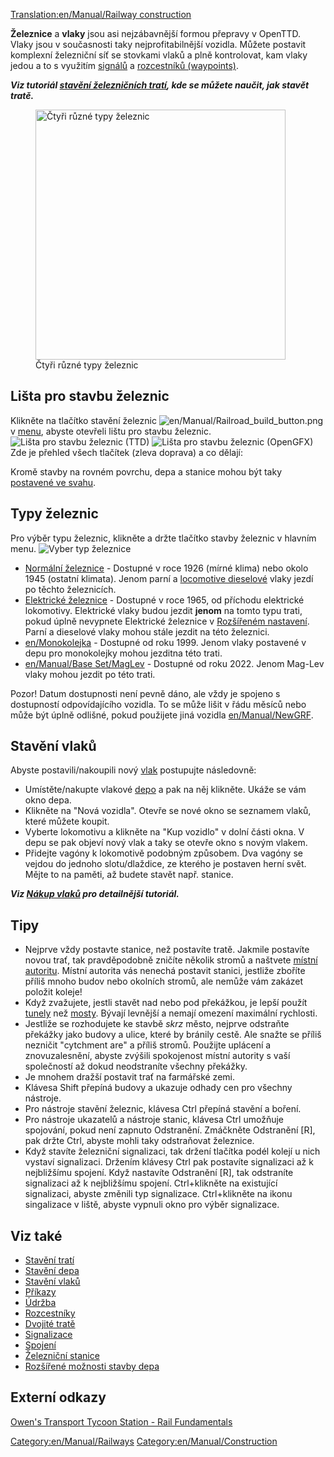[[Translation:en/Manual/Railway construction]]
{{en/Manual/Navigation}}

'''Železnice''' a '''vlaky''' jsou asi nejzábavnější formou přepravy v OpenTTD.  Vlaky jsou v současnosti taky nejprofitabilnější vozidla.  Můžete postavit komplexní železniční síť se stovkami vlaků a plně kontrolovat, kam vlaky jedou a to s využitím [[en/Manual/Signals|signálů]] a [[en/Manual/Waypoints|rozcestníků (waypoints)]].

'''''Viz tutoriál [[en/Manual/Building tracks|stavění železničních tratí]], kde se můžete naučit, jak stavět tratě.'''''


[[File:en/Manual/4 Types of railway.png|thumb|none|400px|Čtyři různé typy železnic]]

==Lišta pro stavbu železnic==
Klikněte na tlačítko stavění železnic [[File:en/Manual/Railroad build button.png]] v [[en/Manual/Game interface#the-menu-bar|menu]], abyste otevřeli lištu pro stavbu železnic.
[[File:en/Manual/Railroad ConstructionTTD.png|none|frame|Lišta pro stavbu železnic (TTD)]]
[[File:en/Manual/Railroad ConstructionOGFX.png|none|frame|Lišta pro stavbu železnic (OpenGFX)]]
Zde je přehled všech tlačítek (zleva doprava) a co dělají:
{{en/Manual/Railway toolbar overview}}

Kromě stavby na rovném povrchu, depa a stanice mohou být taky [[en/Archive/Manual/Settings/Build on slopes|postavené ve svahu]].

==Typy železnic==
Pro výběr typu železnic, klikněte a držte tlačítko stavby železnic v hlavním menu.
[[File:en/Manual/Openttd-rail1.png|none|frame|Vyber typ železnice]]
* [[en/Manual/Base Set/Railways|Normální železnice]] - Dostupné v roce 1926 (mírné klima) nebo okolo 1945 (ostatní klimata). Jenom parní a [https://www.wikipedia.org/wiki/Diesel locomotive dieselové] vlaky jezdí po těchto železnicích.
* [[en/Manual/Base Set/Electrified railways|Elektrické železnice]] - Dostupné v roce 1965, od příchodu elektrické lokomotivy. Elektrické vlaky budou jezdit '''jenom''' na tomto typu trati, pokud úplně nevypnete Elektrické železnice v [[en/Archive/Manual/Settings/Advanced Settings|Rozšířeném nastavení]]. Parní a dieselové vlaky mohou stále jezdit na této železnici.
* [[en/Monokolejka]] - Dostupné od roku 1999. Jenom vlaky postavené v depu pro monokolejky mohou jezditna této trati.
* [[en/Manual/Base Set/MagLev]] - Dostupné od roku 2022. Jenom Mag-Lev vlaky mohou jezdit po této trati.

Pozor! Datum dostupnosti není pevně dáno, ale vždy je spojeno s dostupností odpovídajícího vozidla. To se může lišit v řádu měsíců nebo může být úplně odlišné, pokud použijete jiná vozidla [[en/Manual/NewGRF]].

==Stavění vlaků==
Abyste postavili/nakoupili nový [[en/Manual/Trains|vlak]] postupujte následovně:
*Umístěte/nakupte vlakové [[en/Manual/Depots|depo]] a pak na něj klikněte. Ukáže se vám okno depa. 
*Klikněte na "Nová vozidla". Otevře se nové okno se seznamem vlaků, které můžete koupit. 
*Vyberte lokomotivu a klikněte na "Kup vozidlo" v dolní části okna. V depu se pak objeví nový vlak a taky se otevře okno s novým vlakem. 
*Přidejte vagóny k lokomotivě podobným způsobem. Dva vagóny se vejdou do jednoho slotu/dlaždice, ze kterého je postaven herní svět. Mějte to na paměti, až budete stavět např. stanice.


'''''Viz [[en/Manual/Buying trains|Nákup vlaků]] pro detailnější tutoriál.'''''

==Tipy==
* Nejprve vždy postavte stanice, než postavíte tratě. Jakmile postavíte novou trať, tak pravděpodobně zničíte několik stromů a naštvete [[en/Manual/Local authority|místní autoritu]]. Místní autorita vás nenechá postavit stanici, jestliže zboříte příliš mnoho budov nebo okolních stromů, ale nemůže vám zakázet položit koleje!
* Když zvažujete, jestli stavět nad nebo pod překážkou, je lepší použít [[en/Manual/Tunnels|tunely]] než [[en/Manual/Bridges|mosty]]. Bývají levnější a nemají omezení maximální rychlosti.
* Jestliže se rozhodujete ke stavbě ''skrz'' město, nejprve odstraňte překážky jako budovy a ulice, které by bránily cestě. Ale snažte se příliš nezničit "cytchment are" a příliš stromů. Použijte uplácení a znovuzalesnění, abyste zvýšili spokojenost místní autority s vaší společností až dokud neodstraníte všechny překážky.
* Je mnohem dražší postavit trať na farmářské zemi.
* Klávesa Shift přepíná budovy a ukazuje odhady cen pro všechny nástroje.
* Pro nástroje stavění železnic, klávesa Ctrl přepíná stavění a boření.
* Pro nástroje ukazatelů a nástroje stanic, klávesa Ctrl umožňuje spojování, pokud není zapnuto Odstranění. Zmáčkněte Odstranění [R], pak držte Ctrl, abyste mohli taky odstraňovat železnice.
* Když stavíte železniční signalizaci, tak držení tlačítka podél kolejí u nich vystaví signalizaci. Držením klávesy Ctrl pak postavíte signalizaci až k nejbližšímu spojení. Když nastavíte Odstranění [R], tak odstraníte signalizaci až k nejbližšímu spojení. Ctrl+klikněte na existující signalizaci, abyste změnili typ signalizace. Ctrl+klikněte na ikonu singalizace v liště, abyste vypnuli okno pro výběr signalizace.

==Viz také==
*[[en/Manual/Building tracks|Stavění tratí]]
*[[en/Manual/Building depots|Stavění depa]]
*[[en/Manual/Buying trains|Stavění vlaků]]
*[[en/Manual/Orders|Příkazy]]
*[[en/Manual/Servicing|Údržba]]
*[[en/Manual/Waypoints|Rozcestníky]]
*[[en/Community/Double-Tracks|Dvojité tratě]]
*[[en/Manual/Signals|Signalizace]]
*[[en/Community/Junctionary/Main Page|Spojení]]
*[[en/Manual/Railway station|Železniční stanice]]
*[[en/Manual/Building depots|Rozšířené možnosti stavby depa]]

==Externí odkazy==
[http://www.transporttycoon.net/rail Owen's Transport Tycoon Station - Rail Fundamentals]

[[Category:en/Manual/Railways]]
[[Category:en/Manual/Construction]]